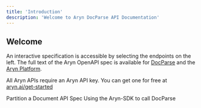```yaml
---
title: 'Introduction'
description: 'Welcome to Aryn DocParse API Documentation'
---
```


## Welcome

An interactive specification is accessible by selecting the endpoints on the left. The full text of the Aryn OpenAPI
spec is available for [DocParse](https://github.com/aryn-ai/docs/blob/main/api-reference/endpoint/docparse/openapi.json) and the [Aryn Platform](https://github.com/aryn-ai/docs/blob/main/api-reference/endpoint/platform/openapi.json).

All Aryn APIs require an Aryn API key. You can get one for free at [aryn.ai/get-started](https://www.aryn.ai/get-started)

<CardGroup cols={2}>
  <Card
    title="Partition Document"
    icon="play"
    href="./endpoint/docparse/partition"
  >
    Partition a Document API Spec
  </Card>
  <Card
    title="Aryn-SDK CLI Reference"
    icon="rectangle-terminal"
    href="/sdk-reference/partition"
  >
    Using the Aryn-SDK to call DocParse
  </Card>
</CardGroup>
